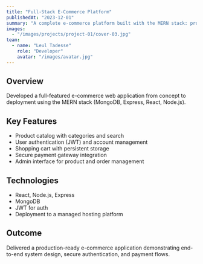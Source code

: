 ```yaml
---
title: "Full-Stack E-Commerce Platform"
publishedAt: "2023-12-01"
summary: "A complete e-commerce platform built with the MERN stack: product catalogs, auth, shopping cart, and payment integration."
images:
  - "/images/projects/project-01/cover-03.jpg"
team:
  - name: "Leul Tadesse"
    role: "Developer"
    avatar: "/images/avatar.jpg"
---
```


## Overview

Developed a full-featured e-commerce web application from concept to deployment using the MERN stack (MongoDB, Express, React, Node.js).

## Key Features

- Product catalog with categories and search
- User authentication (JWT) and account management
- Shopping cart with persistent storage
- Secure payment gateway integration
- Admin interface for product and order management

## Technologies

- React, Node.js, Express
- MongoDB
- JWT for auth
- Deployment to a managed hosting platform

## Outcome

Delivered a production-ready e-commerce application demonstrating end-to-end system design, secure authentication, and payment flows.
